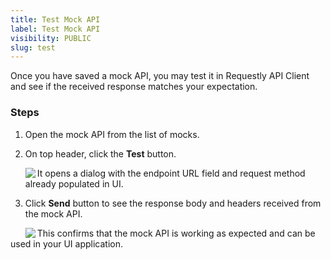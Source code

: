 ```yaml
---
title: Test Mock API
label: Test Mock API
visibility: PUBLIC
slug: test
---
```


Once you have saved a mock API, you may test it in Requestly API Client and see if the received response matches your expectation.

### Steps

1. Open the mock API from the list of mocks.

2) On top header, click the **Test** button.

   <Image src="https://imagedelivery.net/IEMzXmjRvW0g933AN5ejrA/wwwnotionso-image-s3-us-west-2amazonawscom-securenotion-staticcom-9757b14d-024b-46c2-8e30-34e9210c6b1e-untitledwebp/public" align="left" />

   It opens a dialog with the endpoint URL field and request method already populated in UI.

3. Click **Send** button to see the response body and headers received from the mock API.

   <Image src="https://imagedelivery.net/IEMzXmjRvW0g933AN5ejrA/wwwnotionso-image-s3-us-west-2amazonawscom-securenotion-staticcom-2d297b25-07c7-4806-8a39-6aa5f44791e4-untitledwebp/public" align="left" />

This confirms that the mock API is working as expected and can be used in your UI application.

